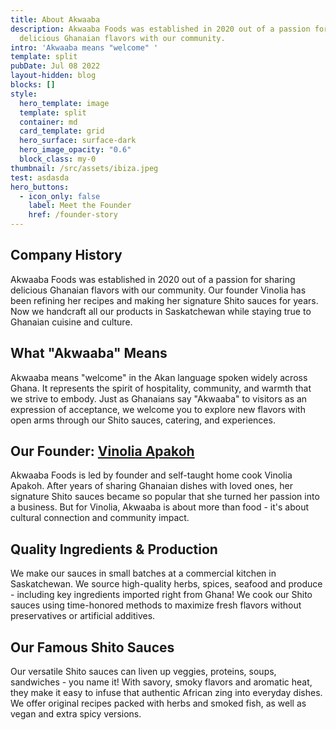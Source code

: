 ```yaml
---
title: About Akwaaba
description: Akwaaba Foods was established in 2020 out of a passion for sharing
  delicious Ghanaian flavors with our community.
intro: 'Akwaaba means "welcome" '
template: split
pubDate: Jul 08 2022
layout-hidden: blog
blocks: []
style:
  hero_template: image
  template: split
  container: md
  card_template: grid
  hero_surface: surface-dark
  hero_image_opacity: "0.6"
  block_class: my-0
thumbnail: /src/assets/ibiza.jpeg
test: asdasda
hero_buttons:
  - icon_only: false
    label: Meet the Founder
    href: /founder-story
---
```

## Company History

Akwaaba Foods was established in 2020 out of a passion for sharing delicious Ghanaian flavors with our community. Our founder Vinolia has been refining her recipes and making her signature Shito sauces for years. Now we handcraft all our products in Saskatchewan while staying true to Ghanaian cuisine and culture.

## What "Akwaaba" Means 

Akwaaba means "welcome" in the Akan language spoken widely across Ghana. It represents the spirit of hospitality, community, and warmth that we strive to embody. Just as Ghanaians say "Akwaaba" to visitors as an expression of acceptance, we welcome you to explore new flavors with open arms through our Shito sauces, catering, and experiences.

## Our Founder: [Vinolia Apakoh](/founder-story)

Akwaaba Foods is led by founder and self-taught home cook Vinolia Apakoh. After years of sharing Ghanaian dishes with loved ones, her signature Shito sauces became so popular that she turned her passion into a business. But for Vinolia, Akwaaba is about more than food - it's about cultural connection and community impact.  

## Quality Ingredients & Production

We make our sauces in small batches at a commercial kitchen in Saskatchewan. We source high-quality herbs, spices, seafood and produce - including key ingredients imported right from Ghana! We cook our Shito sauces using time-honored methods to maximize fresh flavors without preservatives or artificial additives.  

## Our Famous Shito Sauces

Our versatile Shito sauces can liven up veggies, proteins, soups, sandwiches - you name it! With savory, smoky flavors and aromatic heat, they make it easy to infuse that authentic African zing into everyday dishes. We offer original recipes packed with herbs and smoked fish, as well as vegan and extra spicy versions.
